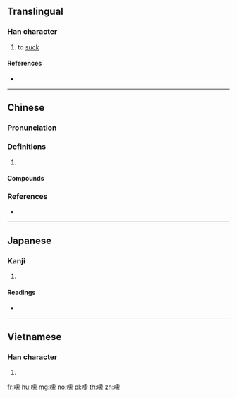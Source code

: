 {{character info/new}}
==Translingual==

===Han character===
{{Han char|rn=30|rad=口|as=10|sn=13|four=64093|canj=RJBF|ids=⿰口索}}

# to [[suck]]

====References====
* {{Han ref|kx=0204.111|dkj=04135|hdz=10666.010|uh=55E6|ud=21990|bh=B6DB|bd=46811}}

----

==Chinese==
{{zh-forms}}

===Pronunciation===
{{zh-pron
|m=suō
|c=so1,sok3
|mn=so
|cat=
}}

===Definitions===
{{zh-hanzi}}

# {{rfdef|zh}}

====Compounds====
{{zh-der|哆嗦|囉嗦|囉囉嗦嗦|囉哩囉嗦|哆囉哆嗦|打哆嗦}}

===References===
* {{R:yue:mfccd}}

----

==Japanese==

===Kanji===
{{ja-kanji|grade=|rs=口10}}

# {{defn|lang=ja|sort=口10}}

====Readings====
* {{ja-readings|on=[[さ]] (sa)|kun=}}

----

==Vietnamese==

===Han character===
{{vi-hantu|[[sách]]|rs=口10}}

# {{defn|lang=vi|sort=口10}}

[[fr:嗦]]
[[hu:嗦]]
[[mg:嗦]]
[[no:嗦]]
[[pl:嗦]]
[[th:嗦]]
[[zh:嗦]]
